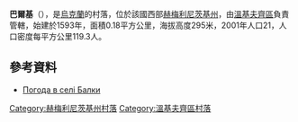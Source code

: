 {{coord|48|57|45|N|27|12|47|E|scale:100000|display=title}}

'''巴爾基'''（{{lang-uk|Балки}}），是[[烏克蘭|烏克蘭]]的村落，位於該國西部[[赫梅利尼茨基州|赫梅利尼茨基州]]，由[[溫基夫齊區|溫基夫齊區]]負責管轄，始建於1593年，面積0.18平方公里，海拔高度295米，2001年人口21，人口密度每平方公里119.3人。

==參考資料==
* [http://weather.in.ua/ua/hmel'nickaja/606 Погода в селі Балки] {{Wayback|url=http://weather.in.ua/ua/hmel'nickaja/606 |date=20111220105015 }}

{{DEFAULTSORT:Балки}}
[[Category:赫梅利尼茨基州村落|Category:赫梅利尼茨基州村落]]
[[Category:溫基夫齊區村落|Category:溫基夫齊區村落]]


{{Khmelnytskyi-geo-stub}}